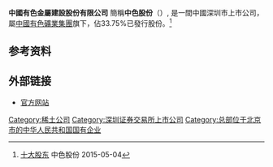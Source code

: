 {{onesource|time=2015-05-05T01:04:00+00:00}}
'''中國有色金屬建設股份有限公司''' 簡稱'''中色股份'''（{{szse|000758}}）, 是一間中國深圳市上市公司，屬[[中國有色礦業集團|中國有色礦業集團]]旗下，佔33.75%已發行股份。<ref>[http://www.nfc.com.cn/templates/T_new_list/index.aspx?nodeid=24 十大股东] {{Wayback|url=http://www.nfc.com.cn/templates/T_new_list/index.aspx?nodeid=24 |date=20150504211750 }} 中色股份 2015-05-04</ref> 

==参考资料==
{{reflist}}
==外部链接==
*[http://www.nfc.com.cn 官方网站]{{Wayback|url=http://www.nfc.com.cn/ |date=20150504211701 }}

{{SZSECI}}
[[Category:稀土公司|Category:稀土公司]]
[[Category:深圳证券交易所上市公司|Category:深圳证券交易所上市公司]]
[[Category:总部位于北京市的中华人民共和国国有企业|Category:总部位于北京市的中华人民共和国国有企业]]